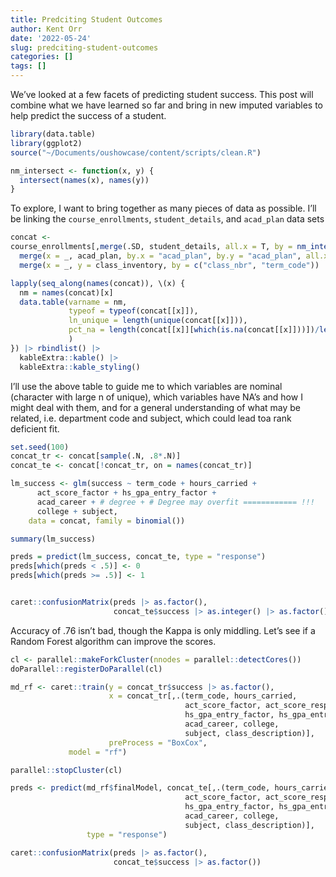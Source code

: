 ```yaml
---
title: Predciting Student Outcomes
author: Kent Orr
date: '2022-05-24'
slug: predciting-student-outcomes
categories: []
tags: []
---
```


We've looked at a few facets of predicting student success. This post will combine what we have learned so far and bring in new imputed variables to help predict the success of a student. 

```r
library(data.table)
library(ggplot2)
source("~/Documents/oushowcase/content/scripts/clean.R")

nm_intersect <- function(x, y) {
  intersect(names(x), names(y))
}
```

To explore, I want to bring together as many pieces of data as possible. I'll be linking the `course_enrollments`, `student_details`, and `acad_plan` data sets

```r
concat <-
course_enrollments[,merge(.SD, student_details, all.x = T, by = nm_intersect(course_enrollments, student_details))] |>
  merge(x = _, acad_plan, by.x = "acad_plan", by.y = "acad_plan", all.x = TRUE) |> 
  merge(x = _, y = class_inventory, by = c("class_nbr", "term_code"))

lapply(seq_along(names(concat)), \(x) {
  nm = names(concat)[x]
  data.table(varname = nm,
             typeof = typeof(concat[[x]]),
             ln_unique = length(unique(concat[[x]])),
             pct_na = length(concat[[x]][which(is.na(concat[[x]]))])/length(concat[[x]])
             )
}) |> rbindlist() |>
  kableExtra::kable() |>
  kableExtra::kable_styling()
```

I'll use the above table to guide me to which variables are nominal (character with large n of unique), which variables have NA's and how I might deal with them, and for a general understanding of what may be related, i.e. department code and subject, which could lead toa rank deficient fit. 


```r
set.seed(100)
concat_tr <- concat[sample(.N, .8*.N)]
concat_te <- concat[!concat_tr, on = names(concat_tr)]

lm_success <- glm(success ~ term_code + hours_carried + 
      act_score_factor + hs_gpa_entry_factor +
      acad_career + # degree + # Degree may overfit ============ !!!
      college + subject,
    data = concat, family = binomial())

summary(lm_success)

preds = predict(lm_success, concat_te, type = "response")
preds[which(preds < .5)] <- 0
preds[which(preds >= .5)] <- 1


caret::confusionMatrix(preds |> as.factor(), 
                       concat_te$success |> as.integer() |> as.factor())
```

Accuracy of .76 isn't bad, though the Kappa is only middling. Let's see if a Random Forest algorithm can improve the scores. 

```r

cl <- parallel::makeForkCluster(nnodes = parallel::detectCores())
doParallel::registerDoParallel(cl)

md_rf <- caret::train(y = concat_tr$success |> as.factor(),
                      x = concat_tr[,.(term_code, hours_carried, 
                                       act_score_factor, act_score_resp,
                                       hs_gpa_entry_factor, hs_gpa_entry_resp,
                                       acad_career, college, 
                                       subject, class_description)],
                      preProcess = "BoxCox",
             model = "rf")

parallel::stopCluster(cl)

preds <- predict(md_rf$finalModel, concat_te[,.(term_code, hours_carried, 
                                       act_score_factor, act_score_resp,
                                       hs_gpa_entry_factor, hs_gpa_entry_resp,
                                       acad_career, college, 
                                       subject, class_description)],
                 type = "response")

caret::confusionMatrix(preds |> as.factor(), 
                       concat_te$success |> as.factor())
```

